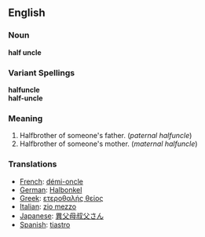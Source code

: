 ==English==

===Noun===
'''half uncle'''

===Variant Spellings===
'''halfuncle'''<br>
'''half-uncle'''

===Meaning===
#Halfbrother of someone's father. (''paternal halfuncle'')
#Halfbrother of someone's mother. (''maternal halfuncle'')

===Translations===
*[[French]]: [[démi-oncle]]
*[[German]]: [[Halbonkel]]
*[[Greek]]: [[ετεροθαλής θείος]]
*[[Italian]]: [[zio mezzo]]
*[[Japanese]]: [[異父母叔父さん]]
*[[Spanish]]: [[tiastro]]